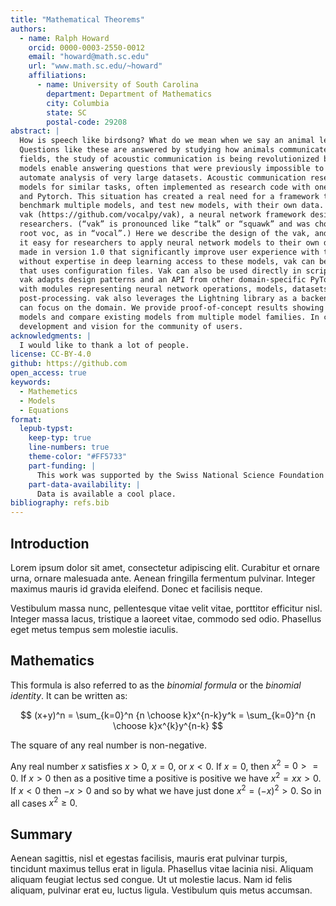 ```yaml
---
title: "Mathematical Theorems"
authors: 
  - name: Ralph Howard
    orcid: 0000-0003-2550-0012
    email: "howard@math.sc.edu"
    url: "www.math.sc.edu/~howard"
    affiliations: 
      - name: University of South Carolina
        department: Department of Mathematics
        city: Columbia
        state: SC
        postal-code: 29208
abstract: |
  How is speech like birdsong? What do we mean when we say an animal learns their vocalizations?
  Questions like these are answered by studying how animals communicate with sound. As in many other
  fields, the study of acoustic communication is being revolutionized by deep neural network models. These
  models enable answering questions that were previously impossible to address, in part because the models
  automate analysis of very large datasets. Acoustic communication researchers have developed multiple
  models for similar tasks, often implemented as research code with one of several libraries, such as Keras
  and Pytorch. This situation has created a real need for a framework that allows researchers to easily
  benchmark multiple models, and test new models, with their own data. To address this need, we developed
  vak (https://github.com/vocalpy/vak), a neural network framework designed for acoustic communication
  researchers. (“vak” is pronounced like “talk” or “squawk” and was chosen for its similarity to the Latin
  root voc, as in “vocal”.) Here we describe the design of the vak, and explain how the framework makes
  it easy for researchers to apply neural network models to their own data. We highlight enhancements
  made in version 1.0 that significantly improve user experience with the library. To provide researchers
  without expertise in deep learning access to these models, vak can be run via a command-line interface
  that uses configuration files. Vak can also be used directly in scripts by scientist-coders. To achieve this,
  vak adapts design patterns and an API from other domain-specific PyTorch libraries such as torchvision,
  with modules representing neural network operations, models, datasets, and transformations for pre- and
  post-processing. vak also leverages the Lightning library as a backend, so that vak developers and users
  can focus on the domain. We provide proof-of-concept results showing how vak can be used to test new
  models and compare existing models from multiple model families. In closing we discuss our roadmap for
  development and vision for the community of users.
acknowledgments: |
  I would like to thank a lot of people.
license: CC-BY-4.0
github: https://github.com
open_access: true
keywords:
  - Mathemetics
  - Models
  - Equations
format:
  lepub-typst:
    keep-typ: true
    line-numbers: true
    theme-color: "#FF5733"
    part-funding: |
      This work was supported by the Swiss National Science Foundation (SNSF; https://www.snf.ch/en) Ambizione Fellowship PZ00P3_180085 (to AH), SNSF Starting Grant TMSGI3_211369 (to AH), and SNSF National Centre of Competence in Research (NCCR) AntiResist (to AH; grant number 180541). The funder played no role in the study design, data collection and analysis, decision to publish, or preparation of the manuscript.
    part-data-availability: |
      Data is available a cool place.
bibliography: refs.bib
---
```


## Introduction

Lorem ipsum dolor sit amet, consectetur adipiscing elit. Curabitur et ornare urna, ornare malesuada ante. Aenean fringilla fermentum pulvinar. Integer maximus mauris id gravida eleifend. Donec et facilisis neque. 

<!-- @netwok2020 -->

Vestibulum massa nunc, pellentesque vitae velit vitae, porttitor efficitur nisl. Integer massa lacus, tristique a laoreet vitae, commodo sed odio. Phasellus eget metus tempus sem molestie iaculis. 

## Mathematics

This formula is also referred to as the _binomial formula_ or the _binomial identity_. It can be written as:

$$
(x+y)^n = \sum_{k=0}^n {n \choose k}x^{n-k}y^k = \sum_{k=0}^n {n \choose k}x^{k}y^{n-k}
$$

::: {.ams-theorem numbered="true"}
The square of any real number is non-negative.
:::

::: {.ams-proof}
Any real number $x$ satisfies $x > 0$, $x = 0$, or $x < 0$. If $x = 0$,
then $x^2 = 0 >= 0$. If $x > 0$ then as a positive time a positive is
positive we have $x^2 = x x > 0$. If $x < 0$ then $−x > 0$ and so by
what we have just done $x^2 = (−x)^2 > 0$. So in all cases $x^2 ≥ 0$.
:::

## Summary

Aenean sagittis, nisl et egestas facilisis, mauris erat pulvinar turpis, tincidunt maximus tellus erat in ligula. Phasellus vitae lacinia nisi. Aliquam aliquam feugiat lectus sed congue. Ut ut molestie lacus. Nam id felis aliquam, pulvinar erat eu, luctus ligula. Vestibulum quis metus accumsan.
